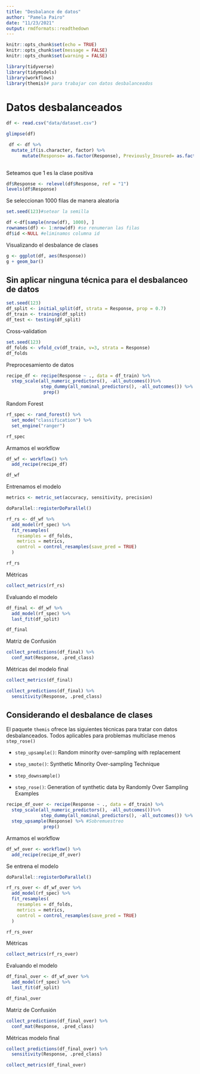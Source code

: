---
title: "Desbalance de datos"
author: "Pamela Pairo"
date: "11/23/2021"
output: rmdformats::readthedown
---

```{r setup, include=FALSE}
knitr::opts_chunk$set(echo = TRUE)
knitr::opts_chunk$set(message = FALSE)
knitr::opts_chunk$set(warning = FALSE)

library(tidyverse)
library(tidymodels)
library(workflows)
library(themis)# para trabajar con datos desbalanceados
```

# Datos desbalanceados

```{r}
df <- read.csv("data/dataset.csv") 

glimpse(df)
```

```{r}
 df <- df %>% 
  mutate_if(is.character, factor) %>% 
      mutate(Response= as.factor(Response), Previously_Insured= as.factor(Previously_Insured), Driving_License= as.factor(Driving_License))
  
```

Seteamos que 1 es la clase positiva
```{r}
df$Response <- relevel(df$Response, ref = "1")
levels(df$Response)
```

Se seleccionan 1000 filas de manera aleatoria

```{r}
set.seed(123)#setear la semilla

df <-df[sample(nrow(df), 1000), ] 
rownames(df) <- 1:nrow(df) #se renumeran las filas
df$id <-NULL #eliminamos columna id
```


Visualizando el desbalance de clases 
```{r}
g <- ggplot(df, aes(Response))
g + geom_bar()
```
## Sin aplicar ninguna técnica para el desbalanceo de datos

```{r}
set.seed(123)
df_split <- initial_split(df, strata = Response, prop = 0.7)
df_train <- training(df_split)
df_test <- testing(df_split)
```

Cross-validation

```{r}
set.seed(123)
df_folds <- vfold_cv(df_train, v=3, strata = Response)
df_folds
```

Preprocesamiento de datos

```{r}
recipe_df <- recipe(Response ~ ., data = df_train) %>%
  step_scale(all_numeric_predictors(), -all_outcomes())%>%
             step_dummy(all_nominal_predictors(), -all_outcomes()) %>%              
              prep()

```

Random Forest

```{r}
rf_spec <- rand_forest() %>%
  set_mode("classification") %>%
  set_engine("ranger")

rf_spec
```

Armamos el workflow

```{r}
df_wf <- workflow() %>%
  add_recipe(recipe_df)

df_wf
```

Entrenamos el modelo

```{r}
metrics <- metric_set(accuracy, sensitivity, precision)

doParallel::registerDoParallel()

rf_rs <- df_wf %>%
  add_model(rf_spec) %>%
  fit_resamples(
    resamples = df_folds,
    metrics = metrics,
    control = control_resamples(save_pred = TRUE)
  )

rf_rs
```

Métricas
```{r}
collect_metrics(rf_rs)
```

Evaluando el modelo

```{r}
df_final <- df_wf %>%
  add_model(rf_spec) %>%
  last_fit(df_split)

df_final
```
Matriz de Confusión

```{r}
collect_predictions(df_final) %>%
  conf_mat(Response, .pred_class)
```

Métricas del modelo final

```{r}
collect_metrics(df_final)
```

```{r}
collect_predictions(df_final) %>%
  sensitivity(Response, .pred_class)
```

## Considerando el desbalance de clases

El paquete `themis` ofrece las siguientes técnicas para tratar con datos desbalanceados. Todos aplicables para problemas multiclase menos `step_rose()`

- `step_upsample()`: Random minority over-sampling with replacement

- `step_smote()`: Synthetic Minority Over-sampling Technique

- `step_downsample()`

- `step_rose()`: Generation of synthetic data by Randomly Over Sampling Examples

```{r}
recipe_df_over <- recipe(Response ~ ., data = df_train) %>%
  step_scale(all_numeric_predictors(), -all_outcomes())%>%
             step_dummy(all_nominal_predictors(), -all_outcomes()) %>%
  step_upsample(Response) %>% #Sobremuestreo
              prep()

```


Armamos el workflow

```{r}
df_wf_over <- workflow() %>%
  add_recipe(recipe_df_over)

```

Se entrena el modelo
```{r}

doParallel::registerDoParallel()

rf_rs_over <- df_wf_over %>%
  add_model(rf_spec) %>%
  fit_resamples(
    resamples = df_folds,
    metrics = metrics,
    control = control_resamples(save_pred = TRUE)
  )

rf_rs_over
```

Métricas
```{r}
collect_metrics(rf_rs_over)
```

Evaluando el modelo

```{r}
df_final_over <- df_wf_over %>%
  add_model(rf_spec) %>%
  last_fit(df_split)

df_final_over
```

Matriz de Confusión

```{r}
collect_predictions(df_final_over) %>%
  conf_mat(Response, .pred_class)
```

Métricas modelo final

```{r}
collect_predictions(df_final_over) %>%
  sensitivity(Response, .pred_class)
```
```{r}
collect_metrics(df_final_over)
```

